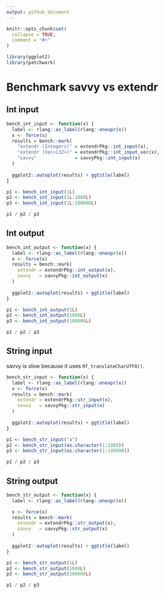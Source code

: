 ```yaml
---
output: github_document
---
```


<!-- README.md is generated from README.Rmd. Please edit that file -->

```r
knitr::opts_chunk$set(
  collapse = TRUE,
  comment = "#>"
)

library(ggplot2)
library(patchwork)
```

# Benchmark savvy vs extendr

<!-- badges: start -->
<!-- badges: end -->

## Int input

```r
bench_int_input <- function(x) {
  label <- rlang::as_label(rlang::enexpr(x))
  x <- force(x)
  results = bench::mark(
    "extendr (Integers)" = extendrPkg::int_input(x),
    "extendr (Vec<i32>)" = extendrPkg::int_input_vec(x),
    "savvy"              = savvyPkg::int_input(x)
  )
  
  ggplot2::autoplot(results) + ggtitle(label)
}

p1 <- bench_int_input(1L)
p2 <- bench_int_input(1L:1000L)
p3 <- bench_int_input(1L:100000L)

p1 / p2 / p3
```

## Int output

```r
bench_int_output <- function(x) {
  label <- rlang::as_label(rlang::enexpr(x))
  x <- force(x)
  results = bench::mark(
    extendr = extendrPkg::int_output(x),
    savvy   = savvyPkg::int_output(x)
  )
  
  ggplot2::autoplot(results) + ggtitle(label)
}

p1 <- bench_int_output(1L)
p2 <- bench_int_output(1000L)
p3 <- bench_int_output(100000L)

p1 / p2 / p3
```

## String input

savvy is slow because it uses `Rf_translateCharUTF8()`.

```r
bench_str_input <- function(x) {
  label <- rlang::as_label(rlang::enexpr(x))
  x <- force(x)
  results = bench::mark(
    extendr = extendrPkg::str_input(x),
    savvy   = savvyPkg::str_input(x)
  )
  
  ggplot2::autoplot(results) + ggtitle(label)
}

p1 <- bench_str_input("a")
p2 <- bench_str_input(as.character(1:1000))
p3 <- bench_str_input(as.character(1:100000))

p1 / p2 / p3
```
## String output

```r
bench_str_output <- function(x) {
  label <- rlang::as_label(rlang::enexpr(x))

  x <- force(x)
  results = bench::mark(
    extendr = extendrPkg::str_output(x),
    savvy   = savvyPkg::str_output(x)
  )
  
  ggplot2::autoplot(results) + ggtitle(label)
}

p1 <- bench_str_output(1L)
p2 <- bench_str_output(1000L)
p3 <- bench_str_output(100000L)

p1 / p2 / p3
```
